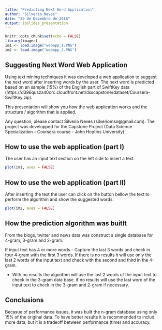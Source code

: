 ```yaml
---
title: "Predicting Next Word Application"
author: "Silverio Neves"
date: "20 de Dezembro de 2018"
output: ioslides_presentation
---
```


```r
knitr::opts_chunk$set(echo = FALSE)
library(imager)
im1 <- load.image("webapp_1.PNG")
im2 <- load.image("webapp_2.PNG")

```

## Suggesting Next Word Web Application
Using text mining techniques it was developed a web application to suggest the next word after inserting words by the user. The next word is predicted based on an sample (15%) of the English part of SwiftKey data (https://d396qusza40orc.cloudfront.net/dsscapstone/dataset/Coursera-SwiftKey.zip).

This presentation will show you how the web application works and the structure / algorithm that is applied.

Any question, please contact Silverio Neves (silveriomsn@gmail.com). The project was developped for the Capstone Project (Data Science Specialization - Coursera course - John Hoptins University)


## How to use the web application (part I)
The user has an input text section on the left side to insert a text.

```r
plot(im1, axes = FALSE)
```

## How to use the web application (part II)
After inserting the text the user can click on the button bellow the text to perform the algorithm and show the suggested words.

```r
plot(im2, axes = FALSE)
```

## How the prediction algorithm was buitlt 
From the blogs, twitter and news data was construct a single database for 4-gram, 3-gram and 2-gram. 

If input text has 4 or more words
- Capture the last 3 words and check in four 4-gram with the first 3 words. If there is no results it will use only the last 2 words of the input text and check with the second and third in the 4-gram.

- With no results the algorithm will use the last 2 words of the input text to check in the 3-gram data base. if no results will use the last word of the input text to check in the 3-gram and 2-gram if necessary.

## Conclusions
Becasue of performance issues, it was built the n-gram database using only 15% of the original data. To have better results it is recommended to includ more data, but it is a tradeoff between performance (time) and accuracy.

